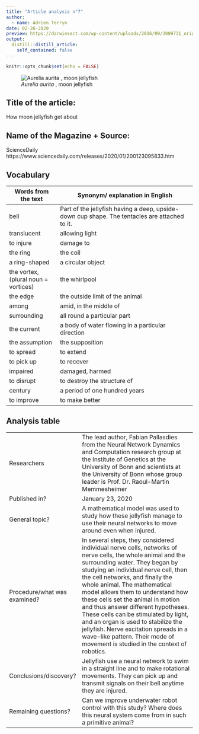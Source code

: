 ```yaml
---
title: "Article analysis n°7"
author:
  - name: Adrien Terryn
date: 02-26-2020
preview: https://darwinsect.com/wp-content/uploads/2016/09/3009731_orig-510x401.jpg
output:
  distill::distill_article:
    self_contained: false
---
```


```r
knitr::opts_chunk$set(echo = FALSE)
```

![*Aurelia aurita* , moon jellyfish](https://darwinsect.com/wp-content/uploads/2016/09/3009731_orig-510x401.jpg)

## Title of the article:

How moon jellyfish get about

## Name of the Magazine + Source:

ScienceDaily https://www.sciencedaily.com/releases/2020/01/200123095833.htm

## Vocabulary

| Words from the text                  | Synonym/ explanation in English                                                               |
| ------------------------------------ | --------------------------------------------------------------------------------------------- |
| bell                                 | Part of the jellyfish having a deep, upside-down cup shape. The tentacles are attached to it. |
| translucent                          | allowing light                                                                                |
| to injure                            | damage to                                                                                     |
| the ring                             | the coil                                                                                      |
| a ring-shaped                        | a circular object                                                                             |
| the vortex, (plural noun = vortices) | the whirlpool                                                                                 |
| the edge                             | the outside limit of the animal                                                               |
| among                                | amid, in the middle of                                                                        |
| surrounding                          | all round a particular part                                                                   |
| the current                          | a body of water flowing in a particular direction                                             |
| the assumption                       | the supposition                                                                               |
| to spread                            | to extend                                                                                     |
| to pick up                           | to recover                                                                                    |
| impaired                             | damaged, harmed                                                                               |
| to disrupt                           |  to destroy the structure of                                                                  |
| century                              | a period of one hundred years                                                                 |
| to improve                           | to make better                                                                                |

## Analysis table 

|                              |                                                                                                                                                                                                                                                                                                                                                                                                                                                                                                                                                                               |
| ---------------------------- | ----------------------------------------------------------------------------------------------------------------------------------------------------------------------------------------------------------------------------------------------------------------------------------------------------------------------------------------------------------------------------------------------------------------------------------------------------------------------------------------------------------------------------------------------------------------------------- |
| Researchers                  | The lead author, Fabian Pallasdies from the Neural Network Dynamics and Computation research group at the Institute of Genetics at the University of Bonn and scientists at the University of Bonn whose group leader is Prof. Dr. Raoul-Martin Memmesheimer                                                                                                                                                                                                                                                                                                                  |
| Published in?                | January 23, 2020                                                                                                                                                                                                                                                                                                                                                                                                                                                                                                                                                              |
| General topic?               | A mathematical model was used to study how these jellyfish manage to use their neural networks to move around even when injured.                                                                                                                                                                                                                                                                                                                                                                                                                                              |
| Procedure/what was examined? | In several steps, they considered individual nerve cells, networks of nerve cells, the whole animal and the surrounding water. They began by studying an individual nerve cell, then the cell networks, and finally the whole animal. The mathematical model allows them to understand how these cells set the animal in motion and thus answer different hypotheses. These cells can be stimulated by light, and an organ is used to stabilize the jellyfish. Nerve excitation spreads in a wave-like pattern. Their mode of movement is studied in the context of robotics. |
| Conclusions/discovery?       | Jellyfish use a neural network to swim in a straight line and to make rotational movements. They can pick up and transmit signals on their bell anytime they are injured.                                                                                                                                                                                                                                                                                                                                                                                                     |
| Remaining questions?         | Can we improve underwater robot control with this study? Where does this neural system come from in such a primitive animal?                                                                                                                                                                                                                                                                                                                                                                                                                                                  |
